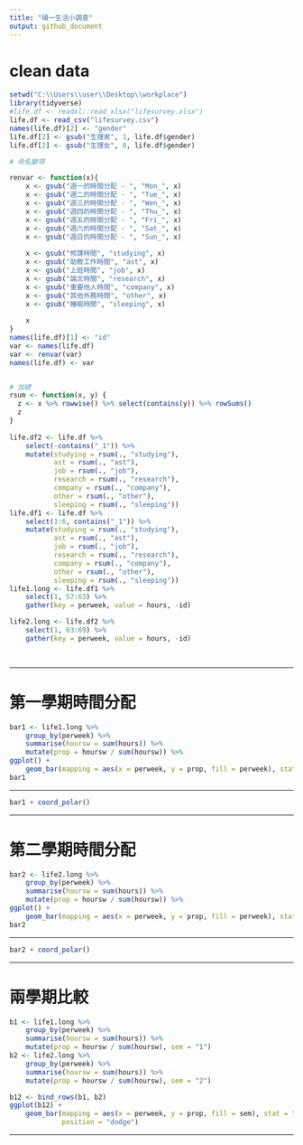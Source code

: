 ```yaml
---
title: "碩一生活小調查"
output: github_document
---
```

# clean data
```r
setwd("C:\\Users\\user\\Desktop\\workplace")
library(tidyverse)
#life.df <- readxl::read_xlsx("lifesurvey.xlsx")
life.df <- read_csv("lifesurvey.csv")
names(life.df)[2] <- "gender"
life.df[2] <- gsub("生理男", 1, life.df$gender)
life.df[2] <- gsub("生理女", 0, life.df$gender)

# 命名變項

renvar <- function(x){
    x <- gsub("週一的時間分配 - ", "Mon_", x)
    x <- gsub("週二的時間分配 - ", "Tue_", x)
    x <- gsub("週三的時間分配 - ", "Wen_", x)
    x <- gsub("週四的時間分配 - ", "Thu_", x)
    x <- gsub("週五的時間分配 - ", "Fri_", x)
    x <- gsub("週六的時間分配 - ", "Sat_", x)
    x <- gsub("週日的時間分配 - ", "Sun_", x)
  
    x <- gsub("修課時間", "studying", x)
    x <- gsub("助教工作時間", "ast", x)
    x <- gsub("上班時間", "job", x)
    x <- gsub("論文時間", "research", x)
    x <- gsub("重要他人時間", "company", x)
    x <- gsub("其他外務時間", "other", x)
    x <- gsub("睡眠時間", "sleeping", x)
    
    x
}
names(life.df)[1] <- "id"
var <- names(life.df)
var <- renvar(var)
names(life.df) <- var


# 加總
rsum <- function(x, y) {
  z <- x %>% rowwise() %>% select(contains(y)) %>% rowSums() 
  z    
}
    
life.df2 <- life.df %>%
    select(-contains("_1")) %>%
    mutate(studying = rsum(., "studying"),
           ast = rsum(., "ast"), 
           job = rsum(., "job"),
           research = rsum(., "research"),
           company = rsum(., "company"),
           other = rsum(., "other"),
           sleeping = rsum(., "sleeping"))
life.df1 <- life.df %>%
    select(1:6, contains("_1")) %>%
    mutate(studying = rsum(., "studying"),
           ast = rsum(., "ast"), 
           job = rsum(., "job"),
           research = rsum(., "research"),
           company = rsum(., "company"),
           other = rsum(., "other"),
           sleeping = rsum(., "sleeping"))
life1.long <- life.df1 %>%
    select(1, 57:63) %>%
    gather(key = perweek, value = hours, -id)

life2.long <- life.df2 %>%
    select(1, 63:69) %>%
    gather(key = perweek, value = hours, -id)

    
```

---

# 第一學期時間分配

```r
bar1 <- life1.long %>%
    group_by(perweek) %>%
    summarise(hoursw = sum(hours)) %>%
    mutate(prop = hoursw / sum(hoursw)) %>%
ggplot() +
    geom_bar(mapping = aes(x = perweek, y = prop, fill = perweek), stat = "identity")
bar1

```

---

```r
bar1 + coord_polar()
```
---

# 第二學期時間分配

```r
bar2 <- life2.long %>%
    group_by(perweek) %>%
    summarise(hoursw = sum(hours)) %>%
    mutate(prop = hoursw / sum(hoursw)) %>%
ggplot() +
    geom_bar(mapping = aes(x = perweek, y = prop, fill = perweek), stat = "identity")
bar2
```

---

```r
bar2 + coord_polar()
```

---

# 兩學期比較

```r
b1 <- life1.long %>%
    group_by(perweek) %>%
    summarise(hoursw = sum(hours)) %>%
    mutate(prop = hoursw / sum(hoursw), sem = "1")
b2 <- life2.long %>%
    group_by(perweek) %>%
    summarise(hoursw = sum(hours)) %>%
    mutate(prop = hoursw / sum(hoursw), sem = "2")

b12 <- bind_rows(b1, b2)
ggplot(b12) +
    geom_bar(mapping = aes(x = perweek, y = prop, fill = sem), stat = "identity",
             position = "dodge")
```
---